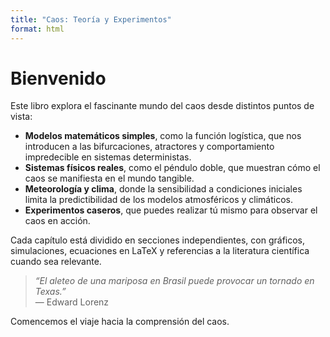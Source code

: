 ```yaml
---
title: "Caos: Teoría y Experimentos"
format: html
---
```


# Bienvenido

Este libro explora el fascinante mundo del caos desde distintos puntos de vista:

- **Modelos matemáticos simples**, como la función logística, que nos introducen a las bifurcaciones, atractores y comportamiento impredecible en sistemas deterministas.
- **Sistemas físicos reales**, como el péndulo doble, que muestran cómo el caos se manifiesta en el mundo tangible.
- **Meteorología y clima**, donde la sensibilidad a condiciones iniciales limita la predictibilidad de los modelos atmosféricos y climáticos.
- **Experimentos caseros**, que puedes realizar tú mismo para observar el caos en acción.

Cada capítulo está dividido en secciones independientes, con gráficos, simulaciones, ecuaciones en LaTeX y referencias a la literatura científica cuando sea relevante.

> _“El aleteo de una mariposa en Brasil puede provocar un tornado en Texas.”_  
> — Edward Lorenz

Comencemos el viaje hacia la comprensión del caos.
